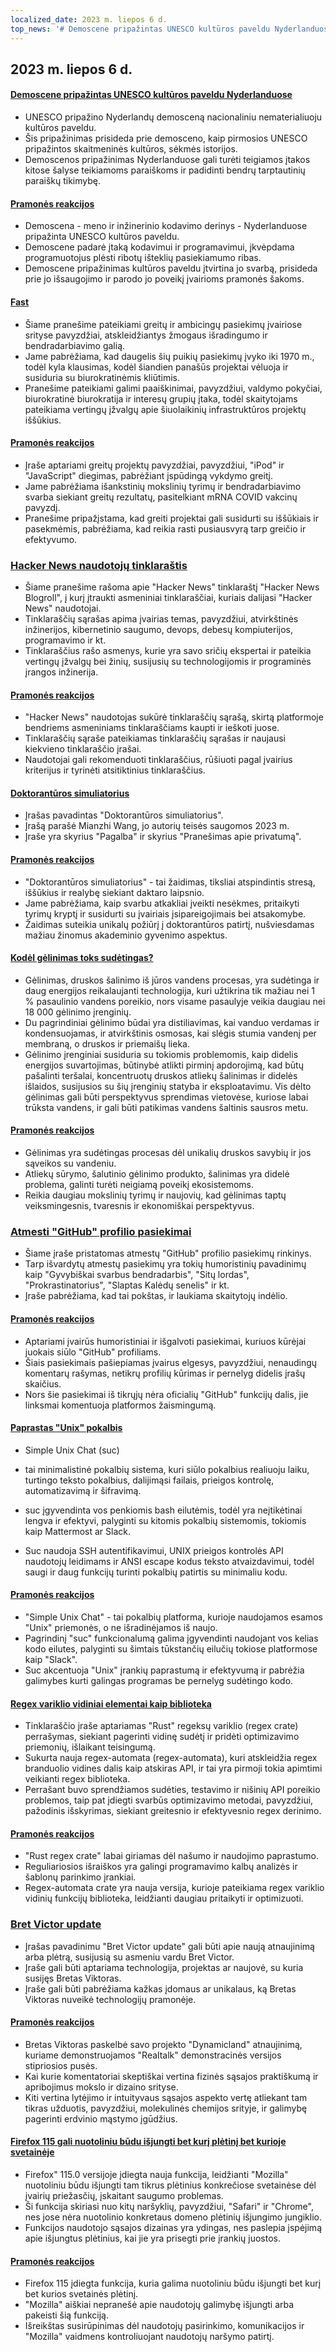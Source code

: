 ```yaml
---
localized_date: 2023 m. liepos 6 d.
top_news: '# Demoscene pripažintas UNESCO kultūros paveldu Nyderlanduose'
---
```




<CallToAction />

<Steps>

## 2023 m. liepos 6 d.

#### [Demoscene pripažintas UNESCO kultūros paveldu Nyderlanduose](http://demoscene-the-art-of-coding.net/2023/07/03/unescodemoscene-accepted-as-unesco-cultural-heritage-in-the-netherlands/)

- UNESCO pripažino Nyderlandų demosceną nacionaliniu nematerialiuoju kultūros paveldu.
- Šis pripažinimas prisideda prie demosceno, kaip pirmosios UNESCO pripažintos skaitmeninės kultūros, sėkmės istorijos.
- Demoscenos pripažinimas Nyderlanduose gali turėti teigiamos įtakos kitose šalyse teikiamoms paraiškoms ir padidinti bendrų tarptautinių paraiškų tikimybę.

#### [Pramonės reakcijos](http://news.ycombinator.com/item?id=36597460)

- Demoscena - meno ir inžinerinio kodavimo derinys - Nyderlanduose pripažinta UNESCO kultūros paveldu.
- Demoscene padarė įtaką kodavimui ir programavimui, įkvėpdama programuotojus plėsti ribotų išteklių pasiekiamumo ribas.
- Demoscene pripažinimas kultūros paveldu įtvirtina jo svarbą, prisideda prie jo išsaugojimo ir parodo jo poveikį įvairioms pramonės šakoms.

#### [Fast](https://patrickcollison.com/fast)

- Šiame pranešime pateikiami greitų ir ambicingų pasiekimų įvairiose srityse pavyzdžiai, atskleidžiantys žmogaus išradingumo ir bendradarbiavimo galią.
- Jame pabrėžiama, kad daugelis šių puikių pasiekimų įvyko iki 1970 m., todėl kyla klausimas, kodėl šiandien panašūs projektai vėluoja ir susiduria su biurokratinėmis kliūtimis.
- Pranešime pateikiami galimi paaiškinimai, pavyzdžiui, valdymo pokyčiai, biurokratinė biurokratija ir interesų grupių įtaka, todėl skaitytojams pateikiama vertingų įžvalgų apie šiuolaikinių infrastruktūros projektų iššūkius.

#### [Pramonės reakcijos](http://news.ycombinator.com/item?id=36605912)

- Įraše aptariami greitų projektų pavyzdžiai, pavyzdžiui, "iPod" ir "JavaScript" diegimas, pabrėžiant įspūdingą vykdymo greitį.
- Jame pabrėžiama išankstinių mokslinių tyrimų ir bendradarbiavimo svarba siekiant greitų rezultatų, pasitelkiant mRNA COVID vakcinų pavyzdį.
- Pranešime pripažįstama, kad greiti projektai gali susidurti su iššūkiais ir pasekmėmis, pabrėžiama, kad reikia rasti pusiausvyrą tarp greičio ir efektyvumo.

### [Hacker News naudotojų tinklaraštis](https://dm.hn)

- Šiame pranešime rašoma apie "Hacker News" tinklaraštį "Hacker News Blogroll", į kurį įtraukti asmeniniai tinklaraščiai, kuriais dalijasi "Hacker News" naudotojai.
- Tinklaraščių sąrašas apima įvairias temas, pavyzdžiui, atvirkštinės inžinerijos, kibernetinio saugumo, devops, debesų kompiuterijos, programavimo ir kt.
- Tinklaraščius rašo asmenys, kurie yra savo sričių ekspertai ir pateikia vertingų įžvalgų bei žinių, susijusių su technologijomis ir programinės įrangos inžinerija.

#### [Pramonės reakcijos](http://news.ycombinator.com/item?id=36605493)

- "Hacker News" naudotojas sukūrė tinklaraščių sąrašą, skirtą platformoje bendriems asmeniniams tinklaraščiams kaupti ir ieškoti juose.
- Tinklaraščių sąraše pateikiamas tinklaraščių sąrašas ir naujausi kiekvieno tinklaraščio įrašai.
- Naudotojai gali rekomenduoti tinklaraščius, rūšiuoti pagal įvairius kriterijus ir tyrinėti atsitiktinius tinklaraščius.

#### [Doktorantūros simuliatorius](https://research.wmz.ninja/projects/phd/index.html)

- Įrašas pavadintas "Doktorantūros simuliatorius".
- Įrašą parašė Mianzhi Wang, jo autorių teisės saugomos 2023 m.
- Įraše yra skyrius "Pagalba" ir skyrius "Pranešimas apie privatumą".

#### [Pramonės reakcijos](http://news.ycombinator.com/item?id=36597534)

- "Doktorantūros simuliatorius" - tai žaidimas, tiksliai atspindintis stresą, iššūkius ir realybę siekiant daktaro laipsnio.
- Jame pabrėžiama, kaip svarbu atkakliai įveikti nesėkmes, pritaikyti tyrimų kryptį ir susidurti su įvairiais įsipareigojimais bei atsakomybe.
- Žaidimas suteikia unikalų požiūrį į doktorantūros patirtį, nušviesdamas mažiau žinomus akademinio gyvenimo aspektus.

#### [Kodėl gėlinimas toks sudėtingas?](https://practical.engineering/blog/2023/6/28/why-is-desalination-so-difficult)

- Gėlinimas, druskos šalinimo iš jūros vandens procesas, yra sudėtinga ir daug energijos reikalaujanti technologija, kuri užtikrina tik mažiau nei 1 % pasaulinio vandens poreikio, nors visame pasaulyje veikia daugiau nei 18 000 gėlinimo įrenginių.
- Du pagrindiniai gėlinimo būdai yra distiliavimas, kai vanduo verdamas ir kondensuojamas, ir atvirkštinis osmosas, kai slėgis stumia vandenį per membraną, o druskos ir priemaišų lieka.
- Gėlinimo įrenginiai susiduria su tokiomis problemomis, kaip didelis energijos suvartojimas, būtinybė atlikti pirminį apdorojimą, kad būtų pašalinti teršalai, koncentruotų druskos atliekų šalinimas ir didelės išlaidos, susijusios su šių įrenginių statyba ir eksploatavimu. Vis dėlto gėlinimas gali būti perspektyvus sprendimas vietovėse, kuriose labai trūksta vandens, ir gali būti patikimas vandens šaltinis sausros metu.

#### [Pramonės reakcijos](http://news.ycombinator.com/item?id=36602909)

- Gėlinimas yra sudėtingas procesas dėl unikalių druskos savybių ir jos sąveikos su vandeniu.
- Atliekų sūrymo, šalutinio gėlinimo produkto, šalinimas yra didelė problema, galinti turėti neigiamą poveikį ekosistemoms.
- Reikia daugiau mokslinių tyrimų ir naujovių, kad gėlinimas taptų veiksmingesnis, tvaresnis ir ekonomiškai perspektyvus.

### [Atmesti "GitHub" profilio pasiekimai](https://github.com/Flet/rejected-github-profile-achievements)

- Šiame įraše pristatomas atmestų "GitHub" profilio pasiekimų rinkinys.
- Tarp išvardytų atmestų pasiekimų yra tokių humoristinių pavadinimų kaip "Gyvybiškai svarbus bendradarbis", "Sitų lordas", "Prokrastinatorius", "Slaptas Kalėdų senelis" ir kt.
- Įraše pabrėžiama, kad tai pokštas, ir laukiama skaitytojų indėlio.

#### [Pramonės reakcijos](http://news.ycombinator.com/item?id=36607439)

- Aptariami įvairūs humoristiniai ir išgalvoti pasiekimai, kuriuos kūrėjai juokais siūlo "GitHub" profiliams.
- Šiais pasiekimais pašiepiamas įvairus elgesys, pavyzdžiui, nenaudingų komentarų rašymas, netikrų profilių kūrimas ir pernelyg didelis įrašų skaičius.
- Nors šie pasiekimai iš tikrųjų nėra oficialių "GitHub" funkcijų dalis, jie linksmai komentuoja platformos žaismingumą.

#### [Paprastas "Unix" pokalbis](https://the-dam.org/docs/explanations/suc.html)

- Simple Unix Chat (suc)

- tai minimalistinė pokalbių sistema, kuri siūlo pokalbius realiuoju laiku, turtingo teksto pokalbius, dalijimąsi failais, prieigos kontrolę, automatizavimą ir šifravimą.
- suc įgyvendinta vos penkiomis bash eilutėmis, todėl yra neįtikėtinai lengva ir efektyvi, palyginti su kitomis pokalbių sistemomis, tokiomis kaip Mattermost ar Slack.
- Suc naudoja SSH autentifikavimui, UNIX prieigos kontrolės API naudotojų leidimams ir ANSI escape kodus teksto atvaizdavimui, todėl saugi ir daug funkcijų turinti pokalbių patirtis su minimaliu kodu.

#### [Pramonės reakcijos](http://news.ycombinator.com/item?id=36594916)

- "Simple Unix Chat" - tai pokalbių platforma, kurioje naudojamos esamos "Unix" priemonės, o ne išradinėjamos iš naujo.
- Pagrindinį "suc" funkcionalumą galima įgyvendinti naudojant vos kelias kodo eilutes, palyginti su šimtais tūkstančių eilučių tokiose platformose kaip "Slack".
- Suc akcentuoja "Unix" įrankių paprastumą ir efektyvumą ir pabrėžia galimybes kurti galingas programas be pernelyg sudėtingo kodo.

#### [Regex variklio vidiniai elementai kaip biblioteka](https://blog.burntsushi.net/regex-internals/)

- Tinklaraščio įraše aptariamas "Rust" regeksų variklio (regex crate) perrašymas, siekiant pagerinti vidinę sudėtį ir pridėti optimizavimo priemonių, išlaikant teisingumą.
- Sukurta nauja regex-automata (regex-automata), kuri atskleidžia regex branduolio vidines dalis kaip atskiras API, ir tai yra pirmoji tokia apimtimi veikianti regex biblioteka.
- Perrašant buvo sprendžiamos sudėties, testavimo ir nišinių API poreikio problemos, taip pat įdiegti svarbūs optimizavimo metodai, pavyzdžiui, pažodinis išskyrimas, siekiant greitesnio ir efektyvesnio regex derinimo.

#### [Pramonės reakcijos](http://news.ycombinator.com/item?id=36600263)

- "Rust regex crate" labai giriamas dėl našumo ir naudojimo paprastumo.
- Reguliariosios išraiškos yra galingi programavimo kalbų analizės ir šablonų parinkimo įrankiai.
- Regex-automata crate yra nauja versija, kurioje pateikiama regex variklio vidinių funkcijų biblioteka, leidžianti daugiau pritaikyti ir optimizuoti.

### [Bret Victor update](http://worrydream.com/July2023/)

- Įrašas pavadinimu "Bret Victor update" gali būti apie naują atnaujinimą arba plėtrą, susijusią su asmeniu vardu Bret Victor.
- Įraše gali būti aptariama technologija, projektas ar naujovė, su kuria susijęs Bretas Viktoras.
- Įraše gali būti pabrėžiama kažkas įdomaus ar unikalaus, ką Bretas Viktoras nuveikė technologijų pramonėje.

#### [Pramonės reakcijos](http://news.ycombinator.com/item?id=36596095)

- Bretas Viktoras paskelbė savo projekto "Dynamicland" atnaujinimą, kuriame demonstruojamos "Realtalk" demonstracinės versijos stipriosios pusės.
- Kai kurie komentatoriai skeptiškai vertina fizinės sąsajos praktiškumą ir apribojimus mokslo ir dizaino srityse.
- Kiti vertina lytėjimo ir intuityvaus sąsajos aspekto vertę atliekant tam tikras užduotis, pavyzdžiui, molekulinės chemijos srityje, ir galimybę pagerinti erdvinio mąstymo įgūdžius.

#### [Firefox 115 gali nuotoliniu būdu išjungti bet kurį plėtinį bet kurioje svetainėje](https://lapcatsoftware.com/articles/2023/7/1.html)

- Firefox" 115.0 versijoje įdiegta nauja funkcija, leidžianti "Mozilla" nuotoliniu būdu išjungti tam tikrus plėtinius konkrečiose svetainėse dėl įvairių priežasčių, įskaitant saugumo problemas.
- Ši funkcija skiriasi nuo kitų naršyklių, pavyzdžiui, "Safari" ir "Chrome", nes jose nėra nuotolinio konkretaus domeno plėtinių išjungimo jungiklio.
- Funkcijos naudotojo sąsajos dizainas yra ydingas, nes paslepia įspėjimą apie išjungtus plėtinius, kai jie yra prisegti prie įrankių juostos.

#### [Pramonės reakcijos](http://news.ycombinator.com/item?id=36602193)

- Firefox 115 įdiegta funkcija, kuria galima nuotoliniu būdu išjungti bet kurį bet kurios svetainės plėtinį.
- "Mozilla" aiškiai nepranešė apie naudotojų galimybę išjungti arba pakeisti šią funkciją.
- Išreikštas susirūpinimas dėl naudotojų pasirinkimo, komunikacijos ir "Mozilla" vaidmens kontroliuojant naudotojų naršymo patirtį.

</Steps>
